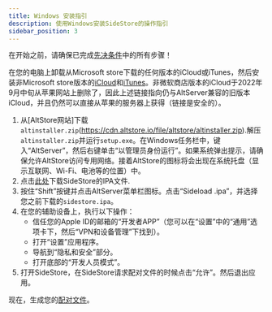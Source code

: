 ```yaml
---
title: Windows 安装指引
description: 使用Windows安装SideStore的操作指引
sidebar_position: 3
---
```


在开始之前，请确保已完成[先决条件](prerequisites)中的所有步骤！

在您的电脑上卸载从Microsoft store下载的任何版本的iCloud或iTunes，然后安装非Microsoft store版本的[iCloud](https://updates.cdn-apple.com/2020/windows/001-39935-20200911-1A70AA56-F448-11EA-8CC0-99D41950005E/iCloudSetup.exe)和[iTunes](https://support.apple.com/en-us/HT210384)。非微软商店版本的iCloud于2022年9月中旬从苹果网站上删除了，因此上述链接指向仍与AltServer兼容的旧版本iCloud，并且仍然可以直接从苹果的服务器上获得（链接是安全的）。

1. 从[AltStore网站]下载`altinstaller.zip`(https://cdn.altstore.io/file/altstore/altinstaller.zip).解压`altinstaller.zip`并运行`setup.exe`。在Windows任务栏中，键入“AltServer”，然后右键单击“以管理员身份运行”。如果系统弹出提示，请确保允许AltStore访问专用网络。接着AltStore的图标将会出现在系统托盘（显示互联网、Wi-Fi、电池等的位置）中。
2. 点击[此处](https://github.com/sidestore/sidestore/releases/latest/download/sidestore.ipa)下载SideStore的IPA文件.
3. 按住“Shift”按键并点击AltServer菜单栏图标。点击“Sideload .ipa”，并选择您之前下载的`sidestore.ipa`。
4. 在您的辅助设备上，执行以下操作：
    * 信任您的Apple ID的邮箱的“开发者APP”（您可以在“设置”中的“通用”选项卡下，然后“VPN和设备管理”下找到）。
    * 打开“设置”应用程序。
    * 导航到“隐私和安全”部分。
    * 打开底部的“开发人员模式”。
5. 打开SideStore，在SideStore请求配对文件的时候点击“允许”。然后退出应用。

现在，生成您的[配对文件](pairing-file)。